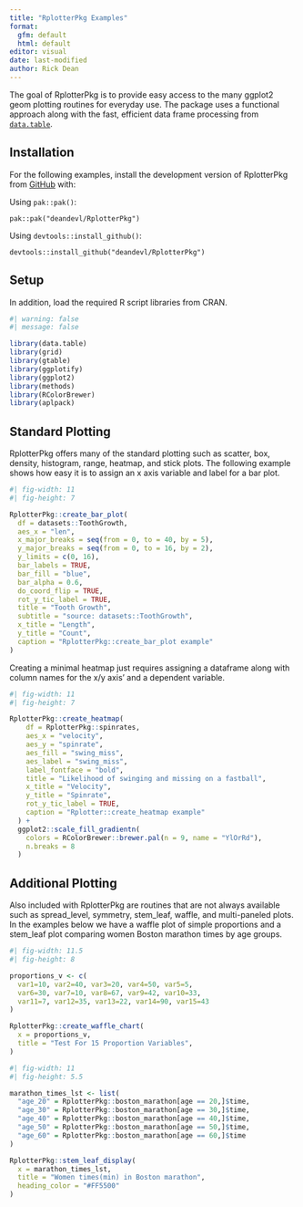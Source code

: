```yaml
---
title: "RplotterPkg Examples"
format: 
  gfm: default
  html: default
editor: visual
date: last-modified
author: Rick Dean
---
```


The goal of RplotterPkg is to provide easy access to the many ggplot2 geom plotting routines for everyday use. The package uses a functional approach along with the fast, efficient data frame processing from [`data.table`](https://github.com/Rdatatable/data.table "data.table github").

## Installation

For the following examples, install the development version of RplotterPkg from [GitHub](https://github.com/) with:

Using `pak::pak()`:

`pak::pak("deandevl/RplotterPkg")`

Using `devtools::install_github()`:

`devtools::install_github("deandevl/RplotterPkg")`

## Setup

In addition, load the required R script libraries from CRAN.

```r
#| warning: false
#| message: false

library(data.table)
library(grid)
library(gtable)
library(ggplotify)
library(ggplot2)
library(methods)
library(RColorBrewer)
library(aplpack)
```

## Standard Plotting

RplotterPkg offers many of the standard plotting such as scatter, box, density, histogram, range, heatmap, and stick plots. The following example shows how easy it is to assign an x axis variable and label for a bar plot.

```r
#| fig-width: 11
#| fig-height: 7

RplotterPkg::create_bar_plot(
  df = datasets::ToothGrowth,
  aes_x = "len",
  x_major_breaks = seq(from = 0, to = 40, by = 5),
  y_major_breaks = seq(from = 0, to = 16, by = 2),
  y_limits = c(0, 16),
  bar_labels = TRUE,
  bar_fill = "blue",
  bar_alpha = 0.6,
  do_coord_flip = TRUE,
  rot_y_tic_label = TRUE,
  title = "Tooth Growth",
  subtitle = "source: datasets::ToothGrowth",
  x_title = "Length",
  y_title = "Count",
  caption = "RplotterPkg::create_bar_plot example"
)
```

Creating a minimal heatmap just requires assigning a dataframe along with column names for the x/y axis' and a dependent variable.

```r
#| fig-width: 11
#| fig-height: 7

RplotterPkg::create_heatmap(
    df = RplotterPkg::spinrates,
    aes_x = "velocity",
    aes_y = "spinrate",
    aes_fill = "swing_miss",
    aes_label = "swing_miss",
    label_fontface = "bold",
    title = "Likelihood of swinging and missing on a fastball",
    x_title = "Velocity",
    y_title = "Spinrate",
    rot_y_tic_label = TRUE,
    caption = "Rplotter::create_heatmap example"
  ) +
  ggplot2::scale_fill_gradientn(
    colors = RColorBrewer::brewer.pal(n = 9, name = "YlOrRd"),
    n.breaks = 8
  ) 
```

## Additional Plotting

Also included with RplotterPkg are routines that are not always available such as spread_level, symmetry, stem_leaf, waffle, and multi-paneled plots. In the examples below we have a waffle plot of simple proportions and a stem_leaf plot comparing women Boston marathon times by age groups.

```r
#| fig-width: 11.5
#| fig-height: 8

proportions_v <- c(
  var1=10, var2=40, var3=20, var4=50, var5=5,
  var6=30, var7=10, var8=67, var9=42, var10=33,
  var11=7, var12=35, var13=22, var14=90, var15=43
)

RplotterPkg::create_waffle_chart(
  x = proportions_v,
  title = "Test For 15 Proportion Variables",
)
```

```r
#| fig-width: 11
#| fig-height: 5.5

marathon_times_lst <- list(
  "age_20" = RplotterPkg::boston_marathon[age == 20,]$time,
  "age_30" = RplotterPkg::boston_marathon[age == 30,]$time,
  "age_40" = RplotterPkg::boston_marathon[age == 40,]$time,
  "age_50" = RplotterPkg::boston_marathon[age == 50,]$time,
  "age_60" = RplotterPkg::boston_marathon[age == 60,]$time
)

RplotterPkg::stem_leaf_display(
  x = marathon_times_lst,
  title = "Women times(min) in Boston marathon",
  heading_color = "#FF5500"
)
```
